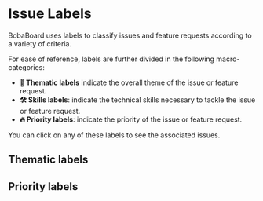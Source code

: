
# Issue Labels

BobaBoard uses labels to classify issues and feature requests according to a variety of criteria.

For ease of reference, labels are further divided in the following macro-categories:

- **🎨 Thematic labels** indicate the overall theme of the issue or feature request.
- **🛠 Skills labels**: indicate the technical skills necessary to tackle the issue or feature request.
- **🔥 Priority labels**: indicate the priority of the issue or feature request.

You can click on any of these labels to see the associated issues.

## Thematic labels

<FilteredLabelsList prefix="🎨" />

## Priority labels

<FilteredLabelsList prefix="🔥" />
